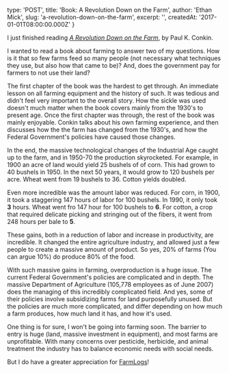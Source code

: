
  type: 'POST',
  title: 'Book: A Revolution Down on the Farm',
  author: 'Ethan Mick',
  slug: 'a-revolution-down-on-the-farm',
  excerpt: '',
  createdAt: '2017-01-01T08:00:00.000Z'
}


I just finished reading [*A Revolution Down on the
Farm*](http://amzn.to/1gWdOrt), by Paul K. Conkin.

I wanted to read a book about farming to answer two of my questions. How
is it that so few farms feed so many people (not necessary what
techniques they use, but also how that came to be)? And, does the
government pay for farmers to not use their land?

The first chapter of the book was the hardest to get through. An
immediate lesson on all farming equipment and the history of such. It
was tedious and didn't feel very important to the overall story. How
the sickle was used doesn't much matter when the book covers mainly
from the 1930's to present age. Once the first chapter was through, the
rest of the book was mainly enjoyable. Conkin talks about his own
farming experience, and then discusses how the the farm has changed from
the 1930's, and how the Federal Government's policies have caused
those changes.

In the end, the massive technological changes of the Industrial Age
caught up to the farm, and in 1950-70 the production skyrocketed. For
example, in 1900 an acre of land would yield 25 bushels of of corn. This
had grown to 40 bushels in 1950. In the next 50 years, it would grow to
120 bushels per acre. Wheat went from 19 bushels to 36. Cotton yields
doubled.

Even more incredible was the amount labor was reduced. For corn, in
1900, it took a staggering 147 hours of labor for 100 bushels. In 1990,
it only took **3** hours. Wheat went fro 147 hour for 100 bushels to
**6**. For cotton, a crop that required delicate picking and
stringing out of the fibers, it went from 248 hours per bale to
**5**.

These gains, both in a reduction of labor and increase in productivity,
are incredible. It changed the entire agriculture industry, and allowed
just a few people to create a massive amount of product. So yes, 20% of
farms (You can argue 10%) do produce 80% of the food.

With such massive gains in farming, overproduction is a huge issue. The
current Federal Government's policies are complicated and in depth. The
massive Department of Agriculture (105,778 employees as of June 2007)
does the managing of this incredibly complicated field. And yes, some of
their policies involve subsidizing farms for land purposefully unused.
But the policies are much more complicated, and differ depending on how
much a farm produces, how much land it has, and how it's used.

One thing is for sure, I won't be going into farming soon. The barrier
to entry is huge (land, massive investment in equipment), and most farms
are unprofitable. With many concerns over pesticide, herbicide, and
animal treatment the industry has to balance economic needs with social
needs.

But I do have a greater appreciation for
[FarmLogs](https://farmlogs.com/)!
